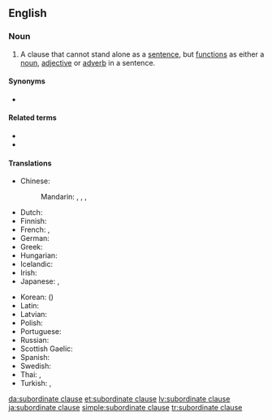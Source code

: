 {{also|subordinate-clause}}
==English==

===Noun===
{{en-noun}}

# {{lb|en|grammar}} A clause that cannot stand alone as a [[sentence]], but [[function]]s as either a [[noun]], [[adjective]] or [[adverb]] in a sentence.
#: {{ux|en|"If they live long enough" in "If they live long enough, Samuel and Milady will visit all the countries in the world." is a '''subordinate clause'''.}}

====Synonyms====
* {{l|en|dependent clause}}

====Related terms====
* {{l|en|independent clause}}
* {{l|en|relative clause}}

====Translations====
{{trans-top|a clause that cannot stand alone}}
* Chinese:
*: Mandarin: {{t|cmn|從屬小句|sc=Hani}}, {{t|cmn|从属小句|tr=cóngshǔ xiǎojù|sc=Hani}}, {{t+|cmn|從句|sc=Hani}}, {{t+|cmn|从句|tr=cóngjù|sc=Hani}}
* Dutch: {{t+|nl|bijzin|m}}
* Finnish: {{t+|fi|sivulause}}
* French: {{t|fr|proposition subordonnée|f}}, {{t+|fr|subordonnée|f}}
* German: {{t+|de|Nebensatz|m}}
* Greek: {{t|el|δευτερεύουσα πρόταση|f|sc=Grek}}
* Hungarian: {{t|hu|alárendelt mondat}}
* Icelandic: {{t|is|aukasetning|f}}
* Irish: {{t|ga|fochlásal|m}}
* Japanese: {{t|ja|従属節|tr=じゅうぞくせつ, jūzokusetsu}}, {{t|ja|付属節|tr=ふぞくせつ, fuzokusetsu|sc=Jpan}}
{{trans-mid}}
* Korean: {{t+|ko|종속절|sc=Kore}} ({{t+|ko|從屬節|sc=Kore}})
* Latin: {{t-check|la|sententia subordinata|f}}
* Latvian: {{t+|lv|palīgteikums|m}}
* Polish: {{t+|pl|zdanie podrzędne|n}}
* Portuguese: {{t|pt|[[oração]] [[subordinada]]|f}}
* Russian: {{t|ru|прида́точное предложе́ние|n}}
* Scottish Gaelic: {{t|gd|fo-chlàs|m}}
* Spanish: {{t+|es|oración subordinada|f}}
* Swedish: {{t+|sv|bisats|c}}
* Thai: {{t+|th|อนุประโยค}}, {{t+|th|ประโยคย่อย}}
* Turkish: {{t+|tr|yan cümle}}, {{t+|tr|yan tümce}}
{{trans-bottom}}

[[da:subordinate clause]]
[[et:subordinate clause]]
[[lv:subordinate clause]]
[[ja:subordinate clause]]
[[simple:subordinate clause]]
[[tr:subordinate clause]]